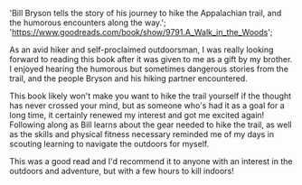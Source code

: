   'Bill Bryson tells the story of his journey to hike the Appalachian trail, and the humorous encounters along the way.';
  'https://www.goodreads.com/book/show/9791.A_Walk_in_the_Woods';

As an avid hiker and self-proclaimed outdoorsman, I was really looking forward to reading this book after it was given to me as a gift by my brother. I enjoyed hearing the humorous but sometimes dangerous stories from the trail, and the people Bryson and his hiking partner encountered.

This book likely won't make you want to hike the trail yourself if the thought has never crossed your mind, but as someone who's had it as a goal for a long time, it certainly renewed my interest and got me excited again! Following along as Bill learns about the gear needed to hike the trail, as well as the skills and physical fitness necessary reminded me of my days in scouting learning to navigate the outdoors for myself.

This was a good read and I'd recommend it to anyone with an interest in the outdoors and adventure, but with a few hours to kill indoors!
